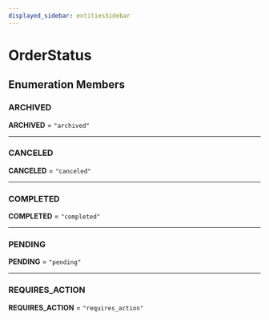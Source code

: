 ```yaml
---
displayed_sidebar: entitiesSidebar
---
```



# OrderStatus

## Enumeration Members

### ARCHIVED

 **ARCHIVED** = ``"archived"``

___

### CANCELED

 **CANCELED** = ``"canceled"``

___

### COMPLETED

 **COMPLETED** = ``"completed"``

___

### PENDING

 **PENDING** = ``"pending"``

___

### REQUIRES\_ACTION

 **REQUIRES\_ACTION** = ``"requires_action"``
